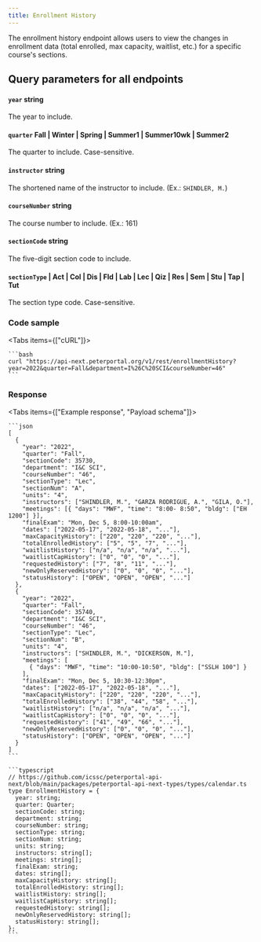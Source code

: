```yaml
---
title: Enrollment History
---
```



The enrollment history endpoint allows users to view the changes in enrollment data (total enrolled, max capacity, waitlist, etc.) for a specific course's sections.

## Query parameters for all endpoints

#### `year` string

The year to include.

#### `quarter` Fall | Winter | Spring | Summer1 | Summer10wk | Summer2

The quarter to include. Case-sensitive.

#### `instructor` string

The shortened name of the instructor to include. (Ex.: `SHINDLER, M.`)

#### `courseNumber` string

The course number to include. (Ex.: 161)

#### `sectionCode` string

The five-digit section code to include.

#### `sectionType` | Act | Col | Dis | Fld | Lab | Lec | Qiz | Res | Sem | Stu | Tap | Tut

The section type code. Case-sensitive.

### Code sample

<Tabs items={["cURL"]}>
  <Tab value='cURL'>

    ```bash
    curl "https://api-next.peterportal.org/v1/rest/enrollmentHistory?year=2022&quarter=Fall&department=I%26C%20SCI&courseNumber=46"
    ```

  </Tab>
</Tabs>

### Response

<Tabs items={["Example response", "Payload schema"]}>
  <Tab value='Example response'>

    ```json
    [
      {
        "year": "2022",
        "quarter": "Fall",
        "sectionCode": 35730,
        "department": "I&C SCI",
        "courseNumber": "46",
        "sectionType": "Lec",
        "sectionNum": "A",
        "units": "4",
        "instructors": ["SHINDLER, M.", "GARZA RODRIGUE, A.", "GILA, O."],
        "meetings": [{ "days": "MWF", "time": "8:00- 8:50", "bldg": ["EH 1200"] }],
        "finalExam": "Mon, Dec 5, 8:00-10:00am",
        "dates": ["2022-05-17", "2022-05-18", "..."],
        "maxCapacityHistory": ["220", "220", "220", "..."],
        "totalEnrolledHistory": ["5", "5", "7", "..."],
        "waitlistHistory": ["n/a", "n/a", "n/a", "..."],
        "waitlistCapHistory": ["0", "0", "0", "..."],
        "requestedHistory": ["7", "8", "11", "..."],
        "newOnlyReservedHistory": ["0", "0", "0", "..."],
        "statusHistory": ["OPEN", "OPEN", "OPEN", "..."]
      },
      {
        "year": "2022",
        "quarter": "Fall",
        "sectionCode": 35740,
        "department": "I&C SCI",
        "courseNumber": "46",
        "sectionType": "Lec",
        "sectionNum": "B",
        "units": "4",
        "instructors": ["SHINDLER, M.", "DICKERSON, M."],
        "meetings": [
          { "days": "MWF", "time": "10:00-10:50", "bldg": ["SSLH 100"] }
        ],
        "finalExam": "Mon, Dec 5, 10:30-12:30pm",
        "dates": ["2022-05-17", "2022-05-18", "..."],
        "maxCapacityHistory": ["220", "220", "220", "..."],
        "totalEnrolledHistory": ["38", "44", "58", "..."],
        "waitlistHistory": ["n/a", "n/a", "n/a", "..."],
        "waitlistCapHistory": ["0", "0", "0", "..."],
        "requestedHistory": ["41", "49", "66", "..."],
        "newOnlyReservedHistory": ["0", "0", "0", "..."],
        "statusHistory": ["OPEN", "OPEN", "OPEN", "..."]
      }
    ]
    ```

  </Tab>
  <Tab value='Payload schema'>

    ```typescript
    // https://github.com/icssc/peterportal-api-next/blob/main/packages/peterportal-api-next-types/types/calendar.ts
    type EnrollmentHistory = {
      year: string;
      quarter: Quarter;
      sectionCode: string;
      department: string;
      courseNumber: string;
      sectionType: string;
      sectionNum: string;
      units: string;
      instructors: string[];
      meetings: string[];
      finalExam: string;
      dates: string[];
      maxCapacityHistory: string[];
      totalEnrolledHistory: string[];
      waitlistHistory: string[];
      waitlistCapHistory: string[];
      requestedHistory: string[];
      newOnlyReservedHistory: string[];
      statusHistory: string[];
    };
    ```

  </Tab>
</Tabs>
